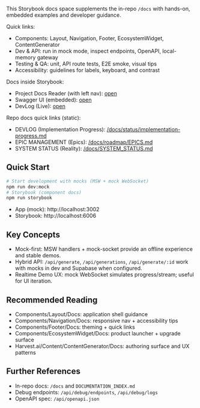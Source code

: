 

<Meta title="Docs/Overview" />

This Storybook docs space supplements the in-repo `/docs` with hands-on, embedded examples and developer guidance.

Quick links:

- Components: Layout, Navigation, Footer, EcosystemWidget, ContentGenerator
- Dev & API: run in mock mode, inspect endpoints, OpenAPI, local-memory gateway
- Testing & QA: unit, API route tests, E2E smoke, visual tips
- Accessibility: guidelines for labels, keyboard, and contrast

Docs inside Storybook:

- Project Docs Reader (with left nav): <a href="?path=/story/docs-project-docs-reader--page">open</a>
- Swagger UI (embedded): <a href="?path=/story/docs-swagger-ui--page">open</a>
- DevLog (Live): <a href="?path=/docs/command-center-devlog--docs">open</a>

Repo docs quick links (static):

- DEVLOG (Implementation Progress): <a href="/docs/status/implementation-progress.md" target="_blank" rel="noreferrer">/docs/status/implementation-progress.md</a>
- EPIC MANAGEMENT (Epics): <a href="/docs/roadmap/EPICS.md" target="_blank" rel="noreferrer">/docs/roadmap/EPICS.md</a>
- SYSTEM STATUS (Reality): <a href="/docs/SYSTEM_STATUS.md" target="_blank" rel="noreferrer">/docs/SYSTEM_STATUS.md</a>

## Quick Start

```bash
# Start development with mocks (MSW + mock WebSocket)
npm run dev:mock
# Storybook (component docs)
npm run storybook
```

- App (mock): http://localhost:3002
- Storybook: http://localhost:6006

## Key Concepts

- Mock-first: MSW handlers + mock-socket provide an offline experience and stable demos.
- Hybrid API: `/api/generate`, `/api/generations`, `/api/generate/:id` work with mocks in dev and Supabase when configured.
- Realtime Demo UX: mock WebSocket simulates progress/stream; useful for UI iteration.

## Recommended Reading

- Components/Layout/Docs: application shell guidance
- Components/Navigation/Docs: responsive nav + accessibility tips
- Components/Footer/Docs: theming + quick links
- Components/EcosystemWidget/Docs: product launcher + upgrade surface
- Harvest.ai/Content/ContentGenerator/Docs: authoring surface and UX patterns

## Further References

- In-repo docs: `/docs` and `DOCUMENTATION_INDEX.md`
- Debug endpoints: `/api/debug/endpoints`, `/api/debug/logs`
- OpenAPI spec: `/api/openapi.json`
